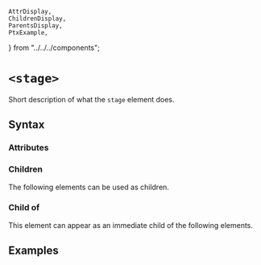     AttrDisplay,
    ChildrenDisplay,
    ParentsDisplay,
    PtxExample,
} from "../../../components";

# `<stage>`

Short description of what the `stage` element does.

## Syntax

### Attributes

<AttrDisplay name="stage" />

### Children

The following elements can be used as children.

<ChildrenDisplay name="stage" />

### Child of

This element can appear as an immediate child of the following elements.

<ParentsDisplay name="stage" />

## Examples

    